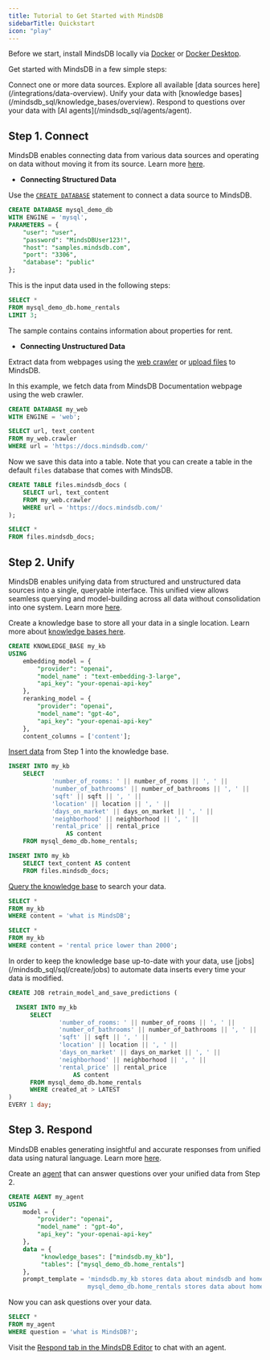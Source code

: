 ```yaml
---
title: Tutorial to Get Started with MindsDB
sidebarTitle: Quickstart
icon: "play"
---
```


Before we start, install MindsDB locally via [Docker](/setup/self-hosted/docker) or [Docker Desktop](/setup/self-hosted/docker-desktop).

Get started with MindsDB in a few simple steps:

<Steps>
  <Step title="Connect">
    Connect one or more data sources. Explore all available [data sources here](/integrations/data-overview).
  </Step>
  <Step title="Unify">
    Unify your data with [knowledge bases](/mindsdb_sql/knowledge_bases/overview).
  </Step>
  <Step title="Respond">
    Respond to questions over your data with [AI agents](/mindsdb_sql/agents/agent).
  </Step>
</Steps>

## Step 1. Connect

MindsDB enables connecting data from various data sources and operating on data without moving it from its source. Learn more [here](/mindsdb-connect).

* **Connecting Structured Data**

Use the [`CREATE DATABASE`](/mindsdb_sql/sql/create/database) statement to connect a data source to MindsDB.

```sql
CREATE DATABASE mysql_demo_db
WITH ENGINE = 'mysql',
PARAMETERS = {
    "user": "user",
    "password": "MindsDBUser123!",
    "host": "samples.mindsdb.com",
    "port": "3306",
    "database": "public"
};
```

This is the input data used in the following steps:

```sql
SELECT *
FROM mysql_demo_db.home_rentals
LIMIT 3;
```

The sample contains contains information about properties for rent.

* **Connecting Unstructured Data**

Extract data from webpages using the [web crawler](/integrations/app-integrations/web-crawler) or [upload files](/integrations/files/csv-xlsx-xls) to MindsDB.

In this example, we fetch data from MindsDB Documentation webpage using the web crawler.

```sql
CREATE DATABASE my_web 
WITH ENGINE = 'web';

SELECT url, text_content
FROM my_web.crawler
WHERE url = 'https://docs.mindsdb.com/'
```

Now we save this data into a table. Note that you can create a table in the default `files` database that comes with MindsDB.

```sql
CREATE TABLE files.mindsdb_docs (
    SELECT url, text_content
    FROM my_web.crawler
    WHERE url = 'https://docs.mindsdb.com/'
);

SELECT *
FROM files.mindsdb_docs;
```

## Step 2. Unify

MindsDB enables unifying data from structured and unstructured data sources into a single, queryable interface. This unified view allows seamless querying and model-building across all data without consolidation into one system. Learn more [here](/mindsdb-unify).

Create a knowledge base to store all your data in a single location. Learn more about [knowledge bases here](/mindsdb_sql/knowledge_bases/overview).

```sql
CREATE KNOWLEDGE_BASE my_kb
USING
    embedding_model = {
        "provider": "openai",
        "model_name" : "text-embedding-3-large",
        "api_key": "your-openai-api-key"
    },
    reranking_model = {
        "provider": "openai",
        "model_name": "gpt-4o",
        "api_key": "your-openai-api-key"
    },
    content_columns = ['content'];
```

[Insert data](/mindsdb_sql/knowledge_bases/insert_data) from Step 1 into the knowledge base.

```sql
INSERT INTO my_kb
    SELECT
            'number_of_rooms: ' || number_of_rooms || ', ' ||
            'number_of_bathrooms' || number_of_bathrooms || ', ' ||
            'sqft' || sqft || ', ' ||
            'location' || location || ', ' ||
            'days_on_market' || days_on_market || ', ' ||
            'neighborhood' || neighborhood || ', ' ||
            'rental_price' || rental_price
                AS content
    FROM mysql_demo_db.home_rentals;

INSERT INTO my_kb
    SELECT text_content AS content
    FROM files.mindsdb_docs;
```

[Query the knowledge base](/mindsdb_sql/knowledge_bases/query) to search your data.

```sql
SELECT *
FROM my_kb
WHERE content = 'what is MindsDB';

SELECT *
FROM my_kb
WHERE content = 'rental price lower than 2000';
```

<Tip>
In order to keep the knowledge base up-to-date with your data, use [jobs](/mindsdb_sql/sql/create/jobs) to automate data inserts every time your data is modified.

```sql
CREATE JOB retrain_model_and_save_predictions (

  INSERT INTO my_kb
      SELECT
              'number_of_rooms: ' || number_of_rooms || ', ' ||
              'number_of_bathrooms' || number_of_bathrooms || ', ' ||
              'sqft' || sqft || ', ' ||
              'location' || location || ', ' ||
              'days_on_market' || days_on_market || ', ' ||
              'neighborhood' || neighborhood || ', ' ||
              'rental_price' || rental_price
                  AS content
      FROM mysql_demo_db.home_rentals
      WHERE created_at > LATEST
)
EVERY 1 day;
```
</Tip>

## Step 3. Respond

MindsDB enables generating insightful and accurate responses from unified data using natural language. Learn more [here](/mindsdb-respond).

Create an [agent](https://docs.mindsdb.com/mindsdb_sql/agents/agent) that can answer questions over your unified data from Step 2.

```sql
CREATE AGENT my_agent
USING
    model = {
        "provider": "openai",
        "model_name" : "gpt-4o",
        "api_key": "your-openai-api-key"
    },
    data = {
         "knowledge_bases": ["mindsdb.my_kb"],
         "tables": ["mysql_demo_db.home_rentals"]
    },
    prompt_template = 'mindsdb.my_kb stores data about mindsdb and home rentals,
                      mysql_demo_db.home_rentals stores data about home rentals';
```

Now you can ask questions over your data.

```sql
SELECT *
FROM my_agent
WHERE question = 'what is MindsDB?';
```

Visit the [Respond tab in the MindsDB Editor](/mindsdb_sql/agents/agent_gui) to chat with an agent.
